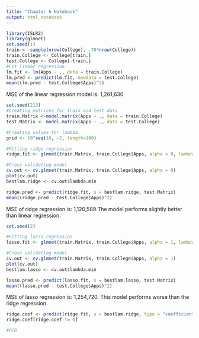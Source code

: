 ```yaml
---
title: "Chapter 6 Notebook"
output: html_notebook
---
```


```r
library(ISLR2)
library(glmnet)
set.seed(1)
train <- sample(nrow(College), .70*nrow(College))
train.College <- College[train,]
test.College <- College[-train,]
#Fit linear regression 
lm.fit <- lm(Apps ~ ., data = train.College)
lm.pred <- predict(lm.fit, newdata = test.College)
mean((lm.pred - test.College$Apps)^2)
```
MSE of the linear regression model is: 1,261,630
```r
set.seed(213)
#Creating matrices for train and test data
train.Matrix <-model.matrix(Apps ~ ., data = train.College)
test.Matrix <- model.matrix(Apps ~ ., data = test.College)

#Creating values for lambda
grid <- 10^seq(10, -2, length=100)

#Fitting ridge regression
ridge.fit <- glmnet(train.Matrix, train.College$Apps, alpha = 0, lambda = grid, thresh = 1e-12)

#Cross validating model
cv.out <- cv.glmnet(train.Matrix, train.College$Apps, alpha = 0)
plot(cv.out)
bestlam.ridge <- cv.out$lambda.min
```

```r
ridge.pred <- predict(ridge.fit, s = bestlam.ridge, test.Matrix)
mean((ridge.pred - test.College$Apps)^2)
```
MSE of ridge regression is: 1,120,589
The model performs slightly better than linear regression.

```r
set.seed(2)

#Fitting lasso regression
lasso.fit <- glmnet(train.Matrix, train.College$Apps, alpha = 1, lambda = grid, thresh = 1e-12)

#Cross validating model
cv.out <- cv.glmnet(train.Matrix, train.College$Apps, alpha = 1)
plot(cv.out)
bestlam.lasso <- cv.out$lambda.min
```
```r
lasso.pred <- predict(lasso.fit, s = bestlam.lasso, test.Matrix)
mean((lasso.pred - test.College$Apps)^2)
```
MSE of lasso regression is: 1,254,720. This model performs worse than the ridge regression. 

```r
ridge.coef <- predict(ridge.fit, s = bestlam.ridge, type = "coefficients")[1:19,]
ridge.coef[ridge.coef != 0]
```

```r
#PCR
```


